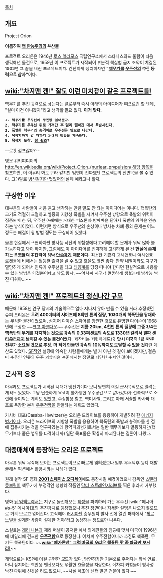 [[목차]]

== 개요 ==
Project Orion

'''이름하여 [[핵 만능주의]]의 부산물'''

프로젝트 오리온은 1946년 [[로스 앨러모스]] 국립연구소에서 스타니스와프 울람이 처음 생각해낸 물건으로, 1958년 이 프로젝트가 시작되어 부분적 핵실험 금지 조약이 체결된 1963년 그 끝을 내린 프로젝트이다. 간단하게 정리하자면 '''"[[핵무기]]를 [[우주선]]의 추진 동력으로 삼자"'''이다.

== [[wiki:"차지맨 켄!" 잘도 이런 미치광이 같은 프로젝트를!]] ==
핵무기를 추진 동력으로 삼는다는 말로부터 즉시 아래의 아이디어가 떠오르긴 할 텐데, "설마 이건 아니겠지"라고 생각할 필요 없다. '''이거 맞다.'''

 '''1. 핵무기를 우주선에 무진장 실어둔다.'''
 '''2. 핵무기를 우주선 뒤로 가져간 후 멀리 떨어진 데서 폭발시킨다.'''
 '''3. 폭발한 핵무기의 충격파로 우주선은 앞으로 나간다.'''
 '''4. 목적지까지 갈 때까지 2~3의 방법을 계속한다.'''
 '''5. 목적지 도착. [[참 쉽죠]]?'''

--로켓 점프잖아?--

영문 위키피디아의 [[http://en.wikipedia.org/wiki/Project_Orion_(nuclear_propulsion) 해당 항목]]을 참조하면, 이 아무리 봐도 구라 같지만 엄연히 진짜였던 프로젝트의 진면목을 볼 수 있다. 그야말로 [[병신같지만 멋있어]]의 실제 예라고나 할까.

== 구상한 이유 ==
대부분의 사람들이 처음 듣고 생각하는 만큼 말도 안 되는 아이디어는 아니다. 핵폭탄의 크기도 적절히 조절하고 일종의 지향성 폭발을 시켜서 우주선 방향으로 폭발의 위력이 집중되게 한 뒤, 우주선 아래에는 거대한 피스톤과 방어벽을 달아서 폭발의 위력을 완충하는 방식이었다. 이런저런 방식으로 우주선의 손상이나 방사능 차폐 등의 문제는 어느 정도는 해결이 될 방법 정도는 구상되어 있었다.

물론 현실에서 구현하자면 방사능 낙진의 위험성에다 고려해야 할 문제가 워낙 많아 불가능하다고 봐야 하지만, 그럼에도 이 아이디어를 진지하게 고려하게 된 건 '''현실에 존재하는 로켓들의 추진력이 워낙 [[안습]]하기 때문이다.''' 최소한 기존의 고체연료나 액체연료 로켓들에 비해서는 월등한 출력을 낼 수 있고 효율도 훨씬 좋다. 만약 내일이라도 지구가 멸망하게 되어서 인류가 우주선을 타고 [[태양계]]를 당장 떠나야 한다면 현실적으로 사용할 수 있는 방법은 이것뿐이라고 봐도 좋다. ~~어차피 지구가 멸망하게 생겼는데 방사능 낙진 따위야...~~

== [[wiki:"차지맨 켄!" 프로젝트의 정신나간 규모]] ==
때문에 1958년 연구 당시의 기술력으로 얼마 지나지 않아 만들 수 있을 거라 추정했던 슈퍼 오리온은 '''무려 400미터의 사이즈에 8백만 톤의 질량, 1080개의 핵폭탄을 탑재하는''' 무식한 물건이었으며, 심지어 [[다이슨 스피어]]를 창안한 것으로 유명한 다이슨이 1968년에 구상한 ~~[[크고 아름다운]]~~ 우주선은 '''지름 20km, 4천만 톤의 질량에 그중 3/4는 핵폭탄의 무게를 차지하는 것으로 광속의 0.33퍼센트의 속도로 1330년 걸려서 [[알파 센타우리]]까지 날아갈 수 있는 물건이었다.'''
제작비는 저렴하게도(?) '''당시 미국의 1년 GNP 전부가 소요될 것으로 추정. 더 작게 만들면 광속의 10%까지도 도달할 수 있을 것'''이란 계산도 있었다. [[SF]]적인 설정에 익숙한 사람들에게는 별 거 아닌 것 같아 보이겠지만, 걸음마 수준인 인류의 우주 과학기술 수준에서는 정말로 대단한 수치인 것이다.

== 군사적 응용 ==
아무래도 프로젝트가 시작된 시대가 냉전기이다 보니 당연히 이걸 군사목적으로 쓸려는 계획도 있었다. 그냥 단순하게 요격이 불가능한 우주공간으로 날아갔다가 전속력으로 소련에 들이박는 계획도 있었고, 수상함용 함포, 핵미사일, 그리고 아래 서술할 카사바 대포로 무장한 본격 [[우주전함]]을 만들려는 계획도 있었다.

카사바 대포(Casaba-Howitzer)는 오리온 드라이브를 응용하여 개발하려 한 [[에너지 병기]]이다. 오리온 드라이브의 지향성 폭발을 응용하여 핵폭탄의 폭발과 충격파를 한 점에 집중시키는 것을 연구하였는데 광역파괴병기로서는 일반 핵무기보다 열등하지만(핵무기보다 좁은 범위를 타격하니까) 일단 목표물은 확실히 파괴된다는 결론이 나왔다.

== 대중매체에 등장하는 오리온 프로젝트 ==
아무튼 워낙 무식해 보이는 프로젝트이므로 빠르게 잊혀졌으나 일부 우주덕후 등이 재발굴해서 픽션에서 활용시키는 사례가 있다.

원래 걸작 SF 영화 '''[[2001 스페이스 오디세이]]'''에도 등장시킬 예정이었으나 감독인 [[스탠리 큐브릭]]이 핵무기에 부정적인 성향의 작품인 [[닥터 스트레인지러브]]를 찍은 후라서 거부했다.

영화 [[딥 임팩트]]에서는 지구로 돌진해오는 [[혜성]]을 파괴하러 가는 우주선 [wiki:"메시아#s-5" 메시아]호의 추진장치로 등장했으나 추진 장면이나 자세한 설명은 나오지 않으므로 거의 모르고 넘어간다. 고작해야 [[러시아인]] 승무원이 발사 전에 열린 파티에서 "[[체르노빌]]을 설계한 사람이 설계한 거야"라고 농담하는 정도로만 나온다.

소설로는 [[래리 니븐]]과 제리 퍼넬이 공저한 <Footfall>에서 외계인들의 침공에 맞서 미국이 1996년에 비밀리에 건조한 '''[[우주전함]]'''으로 등장한다. 어차피 우주전함이니까 추진도 핵폭탄, 무기도 핵폭탄이다. ~~'''[[wiki:"메가톤맨" 그럼 미국의 오리온 핵폭탄 맛 좀 쬐금만 보거라!]]'''~~

게임으로는 [[KSP]]에 이걸 구현한 모드가 있다. 당연하지만 기본으로 주어지는 화석 연료, 아니 심지어는 핵반응 엔진보다도 우월한 효율성을 자랑한다. 어차피 커벌들이 방사성 낙진 따위에 신경쓸 리도 없으니. ~~사실 애초에 센터 말곤 건물이 없다.~~
